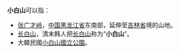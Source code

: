 '''小白山'''可以指：
* [[张广才岭|张广才岭]]，[[中国|中国]][[黑龙江省|黑龙江省]]东南部，延伸至[[吉林省|吉林省]]境的山地。
* [[长白山|长白山]]，清末韩人把[[长白山|长白山]]称为“'''小白山'''”。
* 大韓民國[[小白山國立公園|小白山國立公園]]。
{{disambig|Cat=三字中国地名消歧义}}